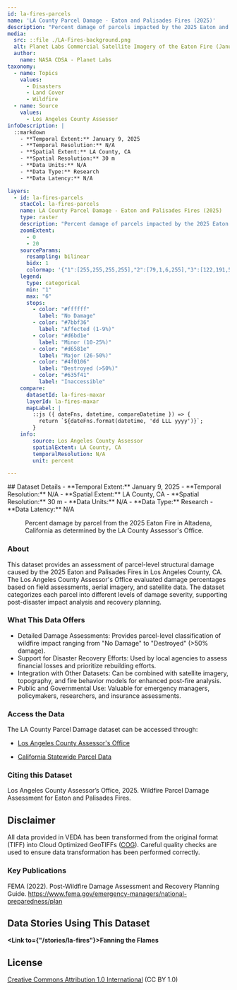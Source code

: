 ```yaml
---
id: la-fires-parcels
name: 'LA County Parcel Damage - Eaton and Palisades Fires (2025)'
description: "Percent damage of parcels impacted by the 2025 Eaton and Palisades Fires, as determined by the LA County Assessor's Office."
media:
  src: ::file ./LA-Fires-background.png
  alt: Planet Labs Commercial Satellite Imagery of the Eaton Fire (January 9, 2025).
  author:
    name: NASA CDSA - Planet Labs
taxonomy:
  - name: Topics
    values:
      - Disasters
      - Land Cover
      - Wildfire
  - name: Source
    values:
      - Los Angeles County Assessor
infoDescription: |
  ::markdown
    - **Temporal Extent:** January 9, 2025
    - **Temporal Resolution:** N/A
    - **Spatial Extent:** LA County, CA
    - **Spatial Resolution:** 30 m
    - **Data Units:** N/A
    - **Data Type:** Research
    - **Data Latency:** N/A

layers:
  - id: la-fires-parcels
    stacCol: la-fires-parcels
    name: LA County Parcel Damage - Eaton and Palisades Fires (2025)
    type: raster
    description: "Percent damage of parcels impacted by the 2025 Eaton and Palisades Fires, as determined by the LA County Assessor's Office."
    zoomExtent:
      - 0
      - 20
    sourceParams:
      resampling: bilinear
      bidx: 1
      colormap: '{"1":[255,255,255,255],"2":[79,1,6,255],"3":[122,191,54,255],"4":[214,88,30,255],"5":[214,190,30,255],"6":[99,95,65,255]}'
    legend:
      type: categorical
      min: "1"
      max: "6"
      stops:
        - color: "#ffffff"
          label: "No Damage"
        - color: "#7bbf36"
          label: "Affected (1-9%)"
        - color: "#d6bd1e"
          label: "Minor (10-25%)" 
        - color: "#d6581e"
          label: "Major (26-50%)" 
        - color: "#4f0106"
          label: "Destroyed (>50%)"
        - color: "#635f41"
          label: "Inaccessible" 
    compare:
      datasetId: la-fires-maxar
      layerId: la-fires-maxar
      mapLabel: |
        ::js ({ dateFns, datetime, compareDatetime }) => {
          return `${dateFns.format(datetime, 'dd LLL yyyy')}`;        
        }
    info:
        source: Los Angeles County Assessor
        spatialExtent: LA County, CA
        temporalResolution: N/A
        unit: percent

---
```


<Block>
  <Prose>
  ## Dataset Details
    - **Temporal Extent:** January 9, 2025
    - **Temporal Resolution:** N/A
    - **Spatial Extent:** LA County, CA
    - **Spatial Resolution:** 30 m
    - **Data Units:** N/A
    - **Data Type:** Research
    - **Data Latency:** N/A
  </Prose>
<Figure>
  <Map
    datasetId='la-fires-parcels'
    layerId='la-fires-parcels'
    dateTime='2025-01-09'
    zoom={12.75}
    center={[-118.1341, 34.1925]}
  />
  <Caption
    attrAuthor='NASA'
    attrUrl='https://nasa.gov/'
  >
    Percent damage by parcel from the 2025 Eaton Fire in Altadena, California as determined by the LA County Assessor's Office.
  </Caption>
</Figure>
</Block>

<Block>
  <Prose>

  ### About

  This dataset provides an assessment of parcel-level structural damage caused by the 2025 Eaton and Palisades Fires in Los Angeles County, CA. The Los Angeles County Assessor's Office evaluated damage percentages based on field assessments, aerial imagery, and satellite data. The dataset categorizes each parcel into different levels of damage severity, supporting post-disaster impact analysis and recovery planning.
  
  </Prose>
</Block>

<Block>
  
  <Prose>

  ### What This Data Offers

  * Detailed Damage Assessments: Provides parcel-level classification of wildfire impact ranging from "No Damage" to "Destroyed" (>50% damage).
  * Support for Disaster Recovery Efforts: Used by local agencies to assess financial losses and prioritize rebuilding efforts.
  * Integration with Other Datasets: Can be combined with satellite imagery, topography, and fire behavior models for enhanced post-fire analysis.
  * Public and Governmental Use: Valuable for emergency managers, policymakers, researchers, and insurance assessments.
  </Prose>
</Block>

<Block>
  <Prose>
  
  ### Access the Data

  The LA County Parcel Damage dataset can be accessed through:

  * [Los Angeles County Assessor's Office](https://assessor.lacounty.gov/)

  * [California Statewide Parcel Data](https://gis.data.ca.gov/)

  </Prose>
</Block>

<Block>
  <Prose>
    
  ### Citing this Dataset

  Los Angeles County Assessor’s Office, 2025. Wildfire Parcel Damage Assessment for Eaton and Palisades Fires.

  </Prose>
</Block>

<Block>
  <Prose>
  
  ## Disclaimer

  All data provided in VEDA has been transformed from the original format (TIFF) into Cloud Optimized GeoTIFFs ([COG](https://www.cogeo.org)). Careful quality checks are used to ensure data transformation has been performed correctly.  
  
  </Prose>
</Block>

<Block>
  <Prose>

  ### Key Publications
  
  FEMA (2022). Post-Wildfire Damage Assessment and Recovery Planning Guide. https://www.fema.gov/emergency-managers/national-preparedness/plan
  
  </Prose>
</Block>

<Block>
  <Prose>
  
  ## Data Stories Using This Dataset
  
  **<Link to={"/stories/la-fires"}>Fanning the Flames</Link>**

  </Prose>
</Block>

<Block>
  <Prose>
  
  ## License
  
  [Creative Commons Attribution 1.0 International](https://creativecommons.org/publicdomain/zero/1.0/legalcode) (CC BY 1.0)

  </Prose>
</Block>

